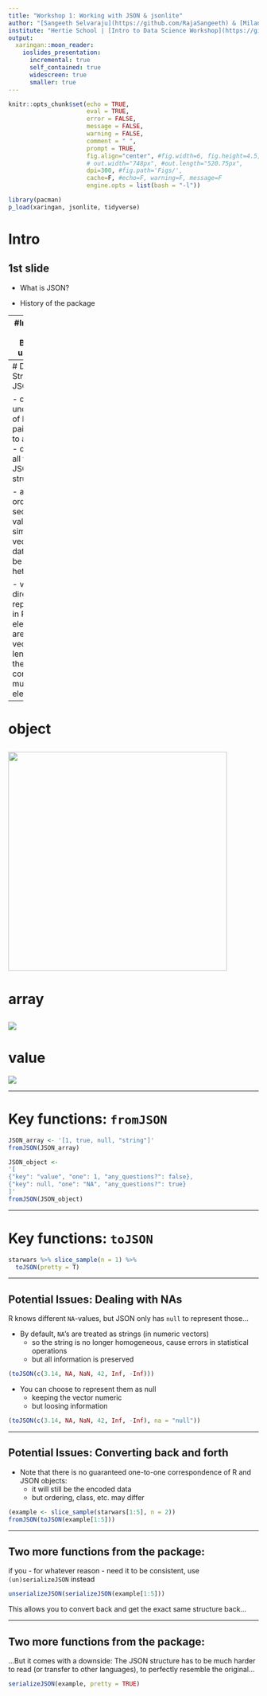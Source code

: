 ```yaml
---
title: "Workshop 1: Working with JSON & jsonlite"
author: "[Sangeeth Selvaraju](https://github.com/RajaSangeeth) & [Milan Schröder](https://github.com/milanschroeder)"
institute: "Hertie School | [Intro to Data Science Workshop](https://github.com/intro-to-data-science-21-workshop)"
output: 
  xaringan::moon_reader:
    ioslides_presentation:
      incremental: true
      self_contained: true
      widescreen: true
      smaller: true
---
```


```r
knitr::opts_chunk$set(echo = TRUE,
                      eval = TRUE,
                      error = FALSE,
                      message = FALSE,
                      warning = FALSE,
                      comment = " ",
                      prompt = TRUE,
                      fig.align="center", #fig.width=6, fig.height=4.5, 
                      # out.width="748px", #out.length="520.75px",
                      dpi=300, #fig.path='Figs/',
                      cache=F, #echo=F, warning=F, message=F
                      engine.opts = list(bash = "-l"))

library(pacman)
p_load(xaringan, jsonlite, tidyverse)
```

# Intro

## 1st slide
- What is JSON?

- History of the package

---
#Intro
## 2nd slide
- Benefits of using JSON

- Where is it used?

---
# Data Structures in JSON

- object
  - unordered list of key : value pairs
  - similar to a dictionary
  - can include all types of JSON structures
  
  
- array
  - ordered sequence of values
  - similar to R's vector-class
  - datatype can be heterogeneous


- value
  - no direct representation in R
  - one-element values are similar to vectors of length 1
  - but they can also consist of multiple elements

---
# object
<img src="https://www.json.org/img/object.png" height=440>
---
# array
<img src="https://www.json.org/img/array.png" heght=440>
---
# value
<img src="https://www.json.org/img/value.png" heght=440>

---

# Key functions: `fromJSON`

```r
JSON_array <- '[1, true, null, "string"]'
fromJSON(JSON_array)
```


```r
JSON_object <- 
'[
{"key": "value", "one": 1, "any_questions?": false},
{"key": null, "one": "NA", "any_questions?": true}
]'
fromJSON(JSON_object)
```

---

# Key functions: `toJSON`

```r
starwars %>% slice_sample(n = 1) %>% 
  toJSON(pretty = T)
```

---

## Potential Issues: Dealing with NAs

R knows different `NA`-values, but JSON only has `null` to represent those...

- By default, `NA`'s are treated as strings (in numeric vectors)
  - so the string is no longer homogeneous, cause errors in statistical operations
  - but all information is preserved 
  
```r
(toJSON(c(3.14, NA, NaN, 42, Inf, -Inf)))
```
  
- You can choose to represent them as null
  - keeping the vector numeric
  - but loosing information

```r
(toJSON(c(3.14, NA, NaN, 42, Inf, -Inf), na = "null"))

```



---

## Potential Issues: Converting back and forth

- Note that there is no guaranteed one-to-one correspondence of R and JSON objects:
  - it will still be the encoded data
  - but ordering, class, etc. may differ

```r
(example <- slice_sample(starwars[1:5], n = 2))
fromJSON(toJSON(example[1:5]))
```

---

## Two more functions from the package:

if you - for whatever reason - need it to be consistent, use `(un)serializeJSON` instead

```r
unserializeJSON(serializeJSON(example[1:5]))
```



This allows you to convert back and get the exact same structure back...

---

## Two more functions from the package:

...But it comes with a downside: 
The JSON structure has to be much harder to read (or transfer to other languages), to perfectly resemble the original...

```r
serializeJSON(example, pretty = TRUE)
```


